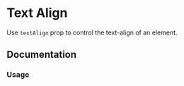 
# Text Align

Use `textAlign` prop to control the text-align of an element.

<Scale values="textAlign" />

## Documentation

### Usage

<Demo component="font/align-usage" />
